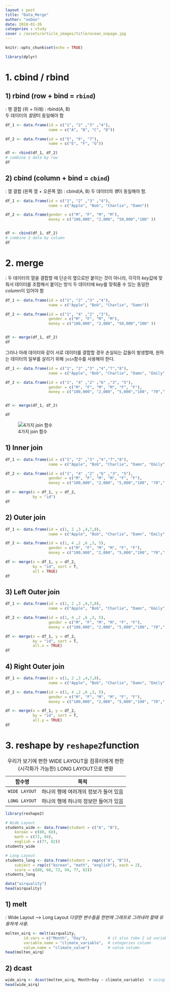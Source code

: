 ```yaml
---
layout : post
title: "Data_Merge"
author: "ooDoo"
date: 2018-01-26
categories : study
cover : /assets/article_images/title/ocean_onpage.jpg
---
```


```r
knitr::opts_chunk$set(echo = TRUE)

library(dplyr)
```



# 1. cbind / rbind

## 1) rbind (row + bind = `rbind`)
 : 행 결합 (위 + 아래) : rbind(A, B)  
 두 데이터의 *컬럼*이 동일해야 함
```r
df_1 <- data.frame(id = c("1", "2" ,"3" ,"4"), 
                   name = c("A", "B", "C", "D"))

df_2 <- data.frame(id = c("5", "6", "7"), 
                   name = c("E", "F", "G"))

df <- rbind(df_1, df_2)
# combine 2 data by row
df
```


## 2) cbind (column + bind = `cbind`)
 : 열 결합 (왼쪽 열 + 오른쪽 열) : cbind(A, B)
 두 데이터의 *행*이 동일해야 함. 
```r
df_1 <- data.frame(id = c("1", "2" ,"3" ,"4"), 
                   name = c("Apple", "Bob", "Charlie", "Damn"))

df_2 <- data.frame(gender = c("M", "F", "M", "M"), 
                   money = c("100,000", "2,000", "50,000","100" ))


df <- cbind(df_1, df_2)
# combine 2 data by column
df
```



# 2. merge
 : 두 데이터의 열을 결합할 때 단순히 옆으로만 붙이는 것이 아니라,
  각각의 *key*값에 맞춰서 데이터를 조합해서 붙이는 방식 
  두 데이터에 *key*를 맞춰줄 수 있는 동일한 *column*이 있어야 함
```r
df_1 <- data.frame(id = c("1", "2" ,"3" ,"4"), 
                   name = c("Apple", "Bob", "Charlie", "Damn"))

df_2 <- data.frame(id = c("1", "4" ,"2" ,"3"),
                   gender = c("M", "F", "M", "M"), 
                   money = c("100,000", "2,000", "50,000","100" ))


df <- merge(df_1, df_2)
df
```

 그러나 아래 데이터와 같이 서로 데이터를 결합할 경우 손실되는 값들이 발생할때, 원하는 데이터의 일부를 살리기 위해 `join`함수를 사용해야 한다.
```r
df_1 <- data.frame(id = c("1", "2" ,"3" ,"4","7","8"), 
                   name = c("Apple", "Bob", "Charlie", "Damn", "Emily","Foodding"))

df_2 <- data.frame(id = c("1", "4" ,"2" ,"6" ,"3", "5"),
                   gender = c("M", "F", "M", "M", "F", "F"), 
                   money = c("100,000", "2,000", "5,000","100", "70"," 900" ))


df <- merge(df_1, df_2)

df
```


![4가지 join 함수](http://cfile4.uf.tistory.com/image/2464D13755B602E72AFAF0)


## 1) Inner join 
```r
df_1 <- data.frame(id = c("1", "2" ,"3" ,"4","7","8"), 
                   name = c("Apple", "Bob", "Charlie", "Damn", "Emily","Foodding"))

df_2 <- data.frame(id = c("1", "4" ,"2" ,"6" ,"3", "5"),
                   gender = c("M", "F", "M", "M", "F", "F"), 
                   money = c("100,000", "2,000", "5,000","100", "70"," 900" ))

df <- merge(x = df_1, y = df_2,
            by = "id")
df
```

## 2) Outer join
```r
df_1 <- data.frame(id = c(1, 2 ,3 ,4,7,8), 
                   name = c("Apple", "Bob", "Charlie", "Damn", "Emily","Foodding"))

df_2 <- data.frame(id = c(1, 4 ,2 ,6 ,3, 5),
                   gender = c("M", "F", "M", "M", "F", "F"), 
                   money = c("100,000", "2,000", "5,000","100", "70"," 900" ))

df <- merge(x = df_1, y = df_2,
            by = "id", sort = T,
            all = TRUE)
df
```

## 3) Left Outer join
```r
df_1 <- data.frame(id = c(1, 2 ,3 ,4,7,8), 
                   name = c("Apple", "Bob", "Charlie", "Damn", "Emily","Foodding"))

df_2 <- data.frame(id = c(1, 4 ,2 ,6 ,3, 5),
                   gender = c("M", "F", "M", "M", "F", "F"), 
                   money = c("100,000", "2,000", "5,000","100", "70"," 900" ))

df <- merge(x = df_1, y = df_2,
            by = "id", sort = T,
            all.x = TRUE)
df
```

## 4) Right Outer join
```r
df_1 <- data.frame(id = c(1, 2 ,3 ,4,7,8), 
                   name = c("Apple", "Bob", "Charlie", "Damn", "Emily","Foodding"))

df_2 <- data.frame(id = c(1, 4 ,2 ,6 ,3, 5),
                   gender = c("M", "F", "M", "M", "F", "F"), 
                   money = c("100,000", "2,000", "5,000","100", "70"," 900" ))

df <- merge(x = df_1, y = df_2,
            by = "id", sort = T,
            all.y = TRUE)
df
```

# 3. reshape by `reshape2`function
:우리가 보기에 편한 WIDE LAYOUT을 컴퓨터에게 편한(시각화가 가능한) LONG LAYOUT으로 변환 


함수명|목적
:---:|:---:
`WIDE LAYOUT`|하나의 행에 여러개의 정보가 들어 있음
`LONG LAYOUT`|하나의 행에 하나의 정보만 들어가 있음

```r
library(reshape2)
```


```r
# Wide Layout 
students_wide <- data.frame(student = c("A", "B"),
    korean = c(80, 68),
    math = c(72, 94),
    english = c(77, 82))
students_wide
```

 
```r
# Long Layout
students_long <- data.frame(student = rep(c("A", "B")),
    subject = rep(c("korean", "math", "english"), each = 2),
    score = c(80, 68, 72, 94, 77, 82))
students_long
```

```r
data("airquality")
head(airquality)
```


## 1) melt 
: Wide Layout --> Long Layout
*다양한 변수들을 한번에 그래프로 그려내려 할때 유용하게 사용.*
```r
molten_airq <- melt(airquality,
        id.vars = c("Month", "Day"),         # it also take 2 id variables
        variable.name = "climate_variable",  # categories column 
        value.name = "climate_value")        # value column
head(molten_airq)
```


## 2) dcast
```r
wide_airq <- dcast(molten_airq, Month+Day ~ climate_variable)  # using '+', we can dcast 2 id variables
head(wide_airq)
```

